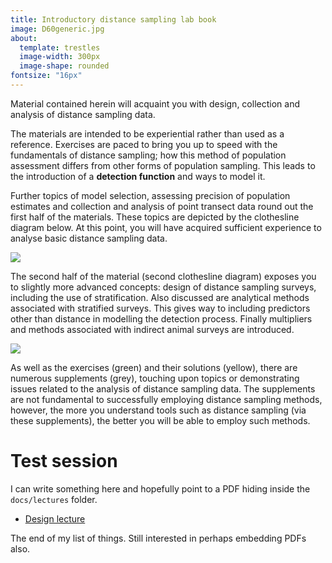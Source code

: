 ```yaml
---
title: Introductory distance sampling lab book
image: D60generic.jpg
about: 
  template: trestles
  image-width: 300px
  image-shape: rounded
fontsize: "16px"
---
```


Material contained herein will acquaint you with design, collection and analysis of distance sampling data.

The materials are intended to be experiential rather than used as a reference. Exercises are paced to bring you up to speed with the fundamentals of distance sampling; how this method of population assessment differs from other forms of population sampling. This leads to the introduction of a **detection function** and ways to model it.

Further topics of model selection, assessing precision of population estimates and collection and analysis of point transect data round out the first half of the materials. These topics are depicted by the clothesline diagram below. At this point, you will have acquired sufficient experience to analyse basic distance sampling data.

:::{.column-body-outset}
![](ericline 1.svg)
:::

The second half of the material (second clothesline diagram) exposes you to slightly more advanced concepts: design of distance sampling surveys, including the use of stratification. Also discussed are analytical methods associated with stratified surveys. This gives way to including predictors other than distance in modelling the detection process. Finally multipliers and methods associated with indirect animal surveys are introduced.

:::{.column-body-outset}
![](wkshp-part2.svg)
:::

As well as the exercises (green) and their solutions (yellow), there are numerous supplements (grey), touching upon topics or demonstrating issues related to the analysis of distance sampling data. The supplements are not fundamental to successfully employing distance sampling methods, however, the more you understand tools such as distance sampling (via these supplements), the better you will be able to employ such methods.


# Test session

I can write something here and hopefully point to a PDF hiding inside the
`docs/lectures` folder.

- [Design lecture](lectures/BlockF-design.pdf)

The end of my list of things.  Still interested in perhaps embedding PDFs also.